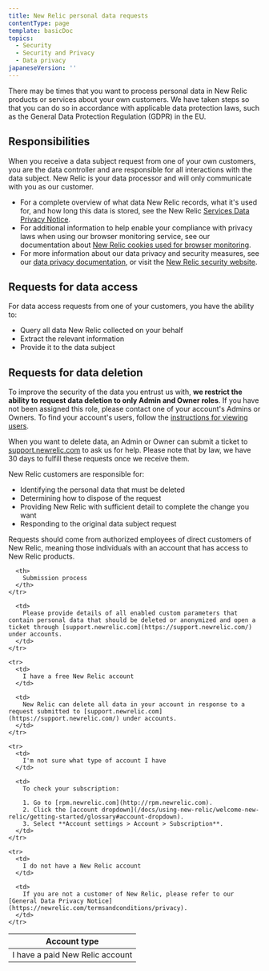 ```yaml
---
title: New Relic personal data requests
contentType: page
template: basicDoc
topics:
  - Security
  - Security and Privacy
  - Data privacy
japaneseVersion: ''
---
```


There may be times that you want to process personal data in New Relic products or services about your own customers. We have taken steps so that you can do so in accordance with applicable data protection laws, such as the General Data Protection Regulation (GDPR) in the EU.

## Responsibilities

When you receive a data subject request from one of your own customers, you are the data controller and are responsible for all interactions with the data subject. New Relic is your data processor and will only communicate with you as our customer.

* For a complete overview of what data New Relic records, what it's used for, and how long this data is stored, see the New Relic [Services Data Privacy Notice](https://newrelic.com/termsandconditions/services-notices).
* For additional information to help enable your compliance with privacy laws when using our browser monitoring service, see our documentation about [New Relic cookies used for browser monitoring](/docs/browser/new-relic-browser/page-load-timing-resources/new-relic-cookies-used-browser#gdpr).
* For more information about our data privacy and security measures, see our [data privacy documentation](/docs/security/new-relic-security/data-privacy/data-privacy-new-relic), or visit the [New Relic security website](https://newrelic.com/why-new-relic/security).

## Requests for data access

For data access requests from one of your customers, you have the ability to:

* Query all data New Relic collected on your behalf
* Extract the relevant information
* Provide it to the data subject

## Requests for data deletion

To improve the security of the data you entrust us with, **we restrict the ability to request data deletion to only Admin and Owner roles**. If you have not been assigned this role, please contact one of your account's Admins or Owners. To find your account's users, follow the [instructions for viewing users](/docs/accounts/accounts/roles-permissions/add-update-users#viewing).

When you want to delete data, an Admin or Owner can submit a ticket to [support.newrelic.com](http://support.newrelic.com/) to ask us for help. Please note that by law, we have 30 days to fulfill these requests once we receive them.

New Relic customers are responsible for:

* Identifying the personal data that must be deleted
* Determining how to dispose of the request
* Providing New Relic with sufficient detail to complete the change you want
* Responding to the original data subject request

Requests should come from authorized employees of direct customers of New Relic, meaning those individuals with an account that has access to New Relic products.

<Table>
  <thead>
    <tr>
      <th style={{ width: "250px" }}>
        Account type
      </th>

      <th>
        Submission process
      </th>
    </tr>
  </thead>

  <tbody>
    <tr>
      <td>
        I have a paid New Relic account
      </td>

      <td>
        Please provide details of all enabled custom parameters that contain personal data that should be deleted or anonymized and open a ticket through [support.newrelic.com](https://support.newrelic.com/) under accounts.
      </td>
    </tr>

    <tr>
      <td>
        I have a free New Relic account
      </td>

      <td>
        New Relic can delete all data in your account in response to a request submitted to [support.newrelic.com](https://support.newrelic.com/) under accounts.
      </td>
    </tr>

    <tr>
      <td>
        I'm not sure what type of account I have
      </td>

      <td>
        To check your subscription:

        1. Go to [rpm.newrelic.com](http://rpm.newrelic.com).
        2. Click the [account dropdown](/docs/using-new-relic/welcome-new-relic/getting-started/glossary#account-dropdown).
        3. Select **Account settings > Account > Subscription**.
      </td>
    </tr>

    <tr>
      <td>
        I do not have a New Relic account
      </td>

      <td>
        If you are not a customer of New Relic, please refer to our [General Data Privacy Notice](https://newrelic.com/termsandconditions/privacy).
      </td>
    </tr>
  </tbody>
</Table>
